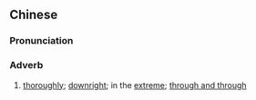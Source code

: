 ==Chinese==
{{zh-forms|s=透顶}}

===Pronunciation===
{{zh-pron
|m=tòudǐng
|c=tau3 deng2
|mn=qz,xm,zz:thàu-téng
|cat=adv
}}

===Adverb===
{{zh-adv}}

# {{lb|zh|derogatory}} [[thoroughly]]; [[downright]]; in the [[extreme]]; [[through and through]]